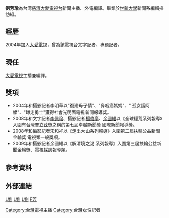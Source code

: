 {{多個問題|
{{blpsource|time=2011-02-10T12:38:18+00:00}}
{{expand|time=2011-02-10T12:38:18+00:00}}
{{noreferences|time=2011-2-10}}
}}
{{主播資訊
| 主播頭銜     = 大愛電視《大愛新聞》新聞主播、外電編譯
| 主播姓名     = 劉芳瑜
| 主播英文名字 = 
| 主播出生年分 = 
| 主播出生日期 = 
| 主播逝世年分 = 
| 主播逝世日期 = 
| 主播照片檔案 = 
| 主播照片尺寸 = 
| 主播照片圖說 = 
| 暱稱         = 
| 綽號         = 
| 國籍         = {{ROC}}
| 籍貫         = 
| 出生地       = {{TWN}} 
| 逝世地       = 
| 最高學歷     = [[世新大學|世新大學]]新聞系編輯採訪組
| 星座         = 
| 血型         = 
| 身高         = 
| 體重         = 
| 婚姻狀況     = 
| 配偶         = 
| 信仰宗教     = 
| 官方網站     = 
| 備註         = 
|}}

'''劉芳瑜'''為台湾[[慈濟大愛電視台|慈濟大愛電視台]]新聞主播、外電編譯。畢業於[[世新大學|世新大學]]新聞系編輯採訪組。

==經歷==
2004年加入[[大愛電視|大愛電視]]，曾為該電視台文字記者、專題記者。

==現任==
[[大愛電視|大愛電視]]主播兼編譯。

==獎項==
*2004年和攝影記者李明華以"復建母子情"、"鼻咽癌媽媽"、" 孤女護阿嬤"、"蹲走勇士"獲得社會光明面電視新聞報導獎。
*2008年和文字記者[[李佩玲|李佩玲]]、攝影記者[[楊俊亭|楊俊亭]]、[[余國維|余國維]]以《全球糧荒系列報導》入圍有台灣普立茲獎之稱的第七屆卓越新聞獎 國際新聞報導獎。
*2008年和攝影記者宋和祥以《走出大山系列報導》入圍第二屆扶輪公益新聞金輪獎 電視類一般獎項。
*2009年和攝影記者余國維以《解清境之渴 系列報導》入圍第三屆扶輪公益新聞金輪獎、電視採訪報導類。

==參考資料==
{{reflist}}

==外部連結==

[[分類:台灣電視主持人|L劉]]
[[分類:世新大學校友|L劉]]
[[分類:大愛主播|L劉]]
[[分類:劉姓|F芳]]
[[Category:台灣電視主播|Category:台灣電視主播]]
[[Category:台灣女性記者|Category:台灣女性記者]]